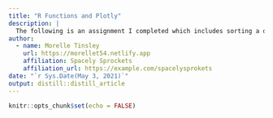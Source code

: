 ```yaml
---
title: "R Functions and Plotly"
description: |
  The following is an assignment I completed which includes sorting a data set to find the desired data, creating functions which can then be reused later, and finally creating figures to represent the data.
author:
  - name: Morelle Tinsley 
    url: https://morellet54.netlify.app
    affiliation: Spacely Sprockets
    affiliation_url: https://example.com/spacelysprokets
date: "`r Sys.Date(May 3, 2021)`"
output: distill::distill_article
---
```


```r
knitr::opts_chunk$set(echo = FALSE)
```







